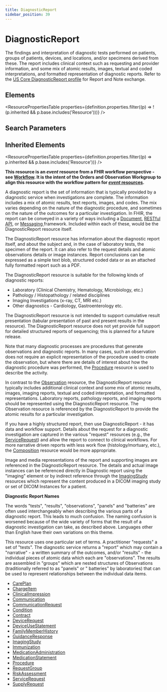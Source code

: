 ```yaml
---
title: DiagnosticReport
sidebar_position: 39
---
```



# DiagnosticReport

The findings and interpretation of diagnostic tests performed on patients, groups of patients, devices, and locations, and/or specimens derived from these. The report includes clinical context such as requesting and provider information, and some mix of atomic results, images, textual and coded interpretations, and formatted representation of diagnostic reports. Refer to the [US Core DiagnosticReport profile](https://hl7.org/fhir/us/core/stu3.1.1/StructureDefinition-us-core-diagnosticreport-note.html) for Report and Note exchange.

<Tabs queryString="section">
  <TabItem value="schema" label="Schema" default>

## Elements

<ResourcePropertiesTable
  properties={definition.properties.filter((p) => !(p.inherited && p.base.includes('Resource')))}
/>

## Search Parameters

<SearchParamsTable searchParams={definition.searchParameters} />

## Inherited Elements

<ResourcePropertiesTable properties={definition.properties.filter((p) => p.inherited && p.base.includes('Resource'))} />

  </TabItem>
  <TabItem value="usage" label="Usage">
<div> <a name="scope"></a> <p><strong>This resource is an <em>event</em> resource from a FHIR workflow perspective - see <a href="https://www.hl7.org/fhir/workflow.html">Workflow</a>.   It is the intent of the Orders and <Link to="/docs/api/fhir/resources/observation">Observation</Link> Workgroup to align this resource with  the workflow pattern for <a href="https://www.hl7.org/fhir/workflow.html#event"><em>event</em> resources</a>.</strong></p> <p> A diagnostic report is the set of information that is typically provided by a diagnostic service when investigations are complete. The information includes a mix of atomic results, text reports, images, and codes. The mix varies depending on the nature of the diagnostic procedure, and sometimes on the nature of the outcomes for a particular investigation.  In FHIR, the report can be conveyed in a variety of ways including a <a href="https://www.hl7.org/fhir/documents.html">Document</a>, <a href="https://www.hl7.org/fhir/http.html">RESTful API</a>, or <a href="https://www.hl7.org/fhir/messaging.html">Messaging </a> framework.  Included within each of these, would be the <Link to="/docs/api/fhir/resources/diagnosticreport">DiagnosticReport</Link> resource itself. </p> <p> The <Link to="/docs/api/fhir/resources/diagnosticreport">DiagnosticReport</Link> resource has information about the diagnostic report itself, and about the subject and, in the case of laboratory tests, the specimen of the report.  It can also refer to the request details and atomic observations details or image instances.  Report conclusions can be expressed as a simple text blob, structured coded data or as an attached fully formatted report such as a PDF.</p> <p> The <Link to="/docs/api/fhir/resources/diagnosticreport">DiagnosticReport</Link> resource is suitable for the following kinds of diagnostic reports: </p> <ul>  <li>Laboratory (Clinical Chemistry, Hematology, Microbiology, etc.)</li>  <li>Pathology / Histopathology / related disciplines</li>  <li>Imaging Investigations (x-ray, CT, MRI etc.)</li>  <li>Other diagnostics - Cardiology, Gastroenterology etc.</li> </ul> <p> The <Link to="/docs/api/fhir/resources/diagnosticreport">DiagnosticReport</Link> resource is not intended to support cumulative result presentation (tabular presentation of past and present results in the resource). The <Link to="/docs/api/fhir/resources/diagnosticreport">DiagnosticReport</Link> resource does not yet provide full support for detailed structured reports of sequencing; this is planned for a future release. </p> </div>
  </TabItem>
  <TabItem value="relationships" label="Relationships">
<div> <a name="bnr"></a> <p> Note that many diagnostic processes are procedures that generate observations and diagnostic reports. In many cases, such an observation does not require an explicit representation of the procedure used to create the observation, but where there are details of interest about how the diagnostic procedure was performed, the <a href="/docs/api/fhir/resources/procedure">Procedure</a> resource is used to describe the activity. </p> <p> In contrast to the <a href="/docs/api/fhir/resources/observation">Observation</a> resource, the <Link to="/docs/api/fhir/resources/diagnosticreport">DiagnosticReport</Link> resource typically includes additional clinical context and some mix of atomic results, images, imaging reports, textual and coded interpretation, and formatted representations. Laboratory reports, pathology reports, and imaging reports should be represented using the <Link to="/docs/api/fhir/resources/diagnosticreport">DiagnosticReport</Link> resource. The <Link to="/docs/api/fhir/resources/observation">Observation</Link> resource is referenced by the <Link to="/docs/api/fhir/resources/diagnosticreport">DiagnosticReport</Link> to provide the atomic results for a particular investigation. </p> <p> If you have a highly structured report, then use <Link to="/docs/api/fhir/resources/diagnosticreport">DiagnosticReport</Link> - it has data and workflow support.  Details about the request for a diagnostic investigation are captured in the various "request" resources (e.g., the <a href="/docs/api/fhir/resources/servicerequest">ServiceRequest</a>) and allow the report to connect to clinical workflows. For more narrative driven reports with less work flow (histology/mortuary, etc.), the <a href="/docs/api/fhir/resources/composition">Composition</a> resource would be more appropriate. </p> <p> Image and media representations of the report and supporting images are referenced in the <Link to="/docs/api/fhir/resources/diagnosticreport">DiagnosticReport</Link> resource.  The details and actual image instances can be referenced directly in Diagnostic report using the "imaging" element or by indirect reference through the <a href="/docs/api/fhir/resources/imagingstudy">ImagingStudy</a> resources which represent the content produced in a DICOM imaging study or set of DICOM Instances for a patient. </p> </div>
  </TabItem>
  <TabItem value="backgroundAndContext" label="Background and Context">
<div> <a name="bnc"></a>    <b>Diagnostic Report Names</b> <p> The words "tests", "results", "observations", "panels" and "batteries" are often used interchangeably when describing the various parts of a diagnostic report. This leads to much confusion. The naming confusion is worsened because of the wide variety of forms that the result of a diagnostic investigation can take, as described above. Languages other than English have their own variations on this theme. </p> <p> This resource uses one particular set of terms. A practitioner "requests" a set of "tests". The diagnostic service returns a "report" which may contain a "narrative" - a written summary of the outcomes, and/or "results" - the individual pieces of atomic data which each are "observations". The results are assembled in "groups" which are nested structures of <Link to="/docs/api/fhir/resources/observation">Observations</Link> (traditionally referred to as "panels" or " batteries" by laboratories) that can be used to represent relationships between the individual data items. </p> </div>
  </TabItem>
  <TabItem value="referencedBy" label="Referenced By">
<ul><li><a href="/docs/api/fhir/resources/careplan">CarePlan</a></li>
<li><a href="/docs/api/fhir/resources/chargeitem">ChargeItem</a></li>
<li><a href="/docs/api/fhir/resources/clinicalimpression">ClinicalImpression</a></li>
<li><a href="/docs/api/fhir/resources/communication">Communication</a></li>
<li><a href="/docs/api/fhir/resources/communicationrequest">CommunicationRequest</a></li>
<li><a href="/docs/api/fhir/resources/condition">Condition</a></li>
<li><a href="/docs/api/fhir/resources/contract">Contract</a></li>
<li><a href="/docs/api/fhir/resources/devicerequest">DeviceRequest</a></li>
<li><a href="/docs/api/fhir/resources/deviceusestatement">DeviceUseStatement</a></li>
<li><a href="/docs/api/fhir/resources/familymemberhistory">FamilyMemberHistory</a></li>
<li><a href="/docs/api/fhir/resources/guidanceresponse">GuidanceResponse</a></li>
<li><a href="/docs/api/fhir/resources/imagingstudy">ImagingStudy</a></li>
<li><a href="/docs/api/fhir/resources/immunization">Immunization</a></li>
<li><a href="/docs/api/fhir/resources/medicationadministration">MedicationAdministration</a></li>
<li><a href="/docs/api/fhir/resources/medicationstatement">MedicationStatement</a></li>
<li><a href="/docs/api/fhir/resources/procedure">Procedure</a></li>
<li><a href="/docs/api/fhir/resources/requestgroup">RequestGroup</a></li>
<li><a href="/docs/api/fhir/resources/riskassessment">RiskAssessment</a></li>
<li><a href="/docs/api/fhir/resources/servicerequest">ServiceRequest</a></li>
<li><a href="/docs/api/fhir/resources/supplyrequest">SupplyRequest</a></li></ul>
  </TabItem>
</Tabs>
